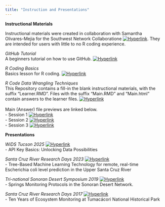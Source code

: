 ```yaml
---
title: "Instruction and Presentations"
---
```


**Instructional Materials**

Instructional materials were created in collaboration with Samantha Olivares-Mejia for the Southwest Network Collaboratione [![Hyperlink](Link.png)](https://www.nps.gov/im/chdn/swnc.htm). They are intended for users with little to no R coding experience. 

*GitHub Tutorial* <br>
A beginners tutorial on how to use GitHub.
[![Hyperlink](Link.png)](https://htmlpreview.github.io/?https://github.com/sam-olivares-mejia/SWNC_2_Learning_Github/blob/main/Github_Basics.html)

*R Coding Basics* <br>
Basics lesson for R coding.
[![Hyperlink](Link.png)](https://htmlpreview.github.io/?https://github.com/LauraFalk/R_Teaching/blob/main/Week_1_Basics.html)

*R Code Data Wrangling Techniques* <br>
This Repository contains a fill-in the blank instructional materials, with the suffix "Learner.RMD". Files with the suffix "Main.RMD" and "Main.html" contain answers to the learner files.
  [![Hyperlink](Link.png)](https://github.com/LauraFalk/SWNC_3_Data_Wrangling)<br> <br>
Main (Answer) file previews are linked below.<br>
- Session 1
  [![Hyperlink](Link.png)](https://htmlpreview.github.io/?https://github.com/LauraFalk/SWNC_3_Data_Wrangling/blob/main/Data_Wrangling_Main.html)
<br>
- Session 2
  [![Hyperlink](Link.png)](https://htmlpreview.github.io/?https://github.com/LauraFalk/SWNC_3_Data_Wrangling/blob/main/Data_Wrangling2_Main.html)
  <br>
- Session 3
  [![Hyperlink](Link.png)](https://htmlpreview.github.io/?https://github.com/LauraFalk/SWNC_3_Data_Wrangling/blob/main/Data_Wrangling3_Main.html)

**Presentations**

*WiDS Tucson 2025* [![Hyperlink](Link.png)](https://wids-tucson.github.io/) <br>
- API Key Basics: Unlocking Data Possibilities 

*Santa Cruz River Research Days 2023* [![Hyperlink](Link.png)](https://sonoraninstitute.org/events/scrrd-25/) <br>
- Tree-Based Machine Learning Technology for remote, real-time Escherichia coli level
prediction in the Upper Santa Cruz River

*Tri-national Sonoran Desert Symposium 2019* [![Hyperlink](Link.png)](https://sonoraninstitute.org/events/scrrd-25/)<br>
- Springs Monitoring Protocols in the Sonoran Desert Network. 

*Santa Cruz River Research Days 2017* [![Hyperlink](Link.png)](https://sonoraninstitute.org/events/scrrd-25/)<br>
- Ten Years of Ecosystem Monitoring at Tumacácori National Historical Park 